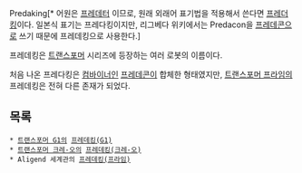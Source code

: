 Predaking[* 어원은 [[프레데터]] 이므로, 원래 외래어 표기법을 적용해서 쓴다면 [http://angelhalo.org/bbs2/index.php?_filter=search&mid=wikibbs&search_target=title_content&search_keyword=%ED%94%84%EB%A0%88%EB%8D%B0%ED%82%B9&document_srl=3254115 프레더킹]이다. 일본식 표기는 프레다킹이지만, 리그베다 위키에서는 Predacon을 [[프레데콘]]으로 쓰기 때문에 프레데킹으로 사용한다.]

프레데킹은 [[트랜스포머]] 시리즈에 등장하는 여러 로봇의 이름이다.

처음 나온 프레다킹은 [[컴바이너]]인 [[프레데콘(G1)|프레데콘]]이 합체한 형태였지만, [[트랜스포머 프라임]]의 프레데킹은 전혀 다른 존재가 되었다.

== 목록 ==
 * [[트랜스포머 G1]]의 [[프레데킹(G1)]]
 * [[트랜스포머 크레-오]]의 [[프레데킹(크레-오)]]
 * Aligend 세계관의 [[프레데킹(프라임)]]
